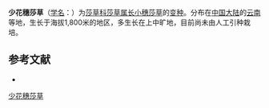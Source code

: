 {{Infraspeciesbox
| name = 少花穗莎草
| status = 
| status_system = 
| image =
| genus = Cyperus
| species link = 长小穗莎草
| species = digitatus
| varietas = laxiflorus
| authority = L. K. Dai
}}

'''少花穗莎草'''（[[学名|学名]]：{{lang|la|''Cyperus digitatus'' var. ''laxiflorus''}}）为[[莎草科|莎草科]][[莎草属|莎草属]][[长小穗莎草|长小穗莎草]]的[[变种|变种]]。分布在[[中国大陆|中国大陆]]的[[云南|云南]]等地，生长于海拔1,800米的地区，多生长在上中旷地，目前尚未由人工引种栽培。

== 参考文献 ==
<div class="references-small">
* {{cite web| url =http://www.bioinfo.cn/db05/KmzwSpecies.php?action=view&id=24869| title =少花穗莎草（变种）| work =《中国高等植物数据库全库》| publisher =中国科学院微生物研究所| author =昆明植物研究所| accessdate =2009-02-25| deadurl =yes| archiveurl =https://web.archive.org/web/20160305022945/http://www.bioinfo.cn/db05/KmzwSpecies.php?action=view&id=24869| archivedate =2016-03-05}}
</div>

[[Category:莎草属|少花穗莎草]]


{{植物小作品}}